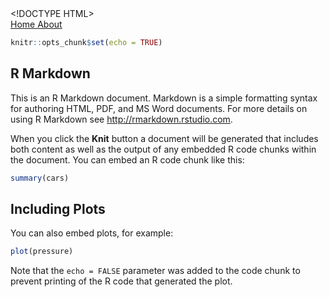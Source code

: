 <!DOCTYPE HTML>
<html>
  <head>
    <meta charset="utf-8">
    <title>About</title>
  </head>
  <body>
    <nav>
  <a href="/" >
    Home
  </a>
  <a href="/about.html" >
    About
  </a>
</nav>
    ```r
knitr::opts_chunk$set(echo = TRUE)
```

## R Markdown

This is an R Markdown document. Markdown is a simple formatting syntax for authoring HTML, PDF, and MS Word documents. For more details on using R Markdown see <http://rmarkdown.rstudio.com>.

When you click the **Knit** button a document will be generated that includes both content as well as the output of any embedded R code chunks within the document. You can embed an R code chunk like this:

```r
summary(cars)
```

## Including Plots

You can also embed plots, for example:

```r
plot(pressure)
```

Note that the `echo = FALSE` parameter was added to the code chunk to prevent printing of the R code that generated the plot.

  </body>
</html>